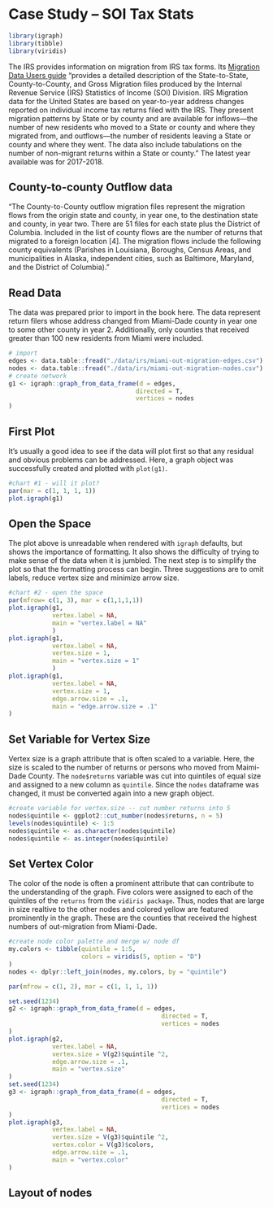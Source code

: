 # Case Study -- SOI Tax Stats  {#irs}

```r
library(igraph)
library(tibble)
library(viridis)
```


The IRS provides information on migration from IRS tax forms.  Its [Migration Data Users guide](https://www.irs.gov/pub/irs-soi/1718inpublicmigdoc.pdf) "provides a detailed description of the State-to-State, County-to-County, and Gross Migration files produced by the Internal Revenue Service (IRS) Statistics of Income (SOI) Division. IRS Migration data for the United States are based on year-to-year address changes reported on individual income tax returns filed with the IRS. They present migration patterns by State or by county and are available for inflows—the number of new residents who moved to a State or county and where they migrated from, and outflows—the number of residents leaving a State or county and where they went. The data also include tabulations on the number of non-migrant returns within a State or county." The latest year available was for 2017-2018.

## County-to-county Outflow data

"The County-to-County outflow migration files represent the migration flows from the origin state and county, in year one, to the destination state and county, in year two. There are 51 files for each state plus the District of Columbia. Included in the list of county flows are the number of returns that migrated to a foreign location [4]. The migration flows include the following county equivalents (Parishes in Louisiana, Boroughs, Census Areas, and municipalities in Alaska, independent cities, such as Baltimore, Maryland, and the District of Columbia)."

## Read Data

The data was prepared prior to import in the book here.  The data represent return filers whose address changed from Miami-Dade county in year one to some other county in year 2.  Additionally, only counties that received greater than 100 new residents from Miami were included.

```r
# import
edges <- data.table::fread("./data/irs/miami-out-migration-edges.csv")
nodes <- data.table::fread("./data/irs/miami-out-migration-nodes.csv")
# create network
g1 <- igraph::graph_from_data_frame(d = edges,
                                   directed = T,
                                   vertices = nodes
)
```

## First Plot

It's usually a good idea to see if the data will plot first so that any residual and obvious problems can be addressed.  Here, a graph object was successfully created and plotted with `plot(g1)`.

```r
#chart #1 - will it plot?
par(mar = c(1, 1, 1, 1))
plot.igraph(g1)
```

## Open the Space

The plot above is unreadable when rendered with `igraph` defaults, but shows the importance of formatting.  It also shows the difficulty of trying to make sense of the data when it is jumbled.  The next step is to simplify the plot so that the formatting process can begin. Three suggestions are to omit labels, reduce vertex size and minimize arrow size.

```r
#chart #2 - open the space
par(mfrow= c(1, 3), mar = c(1,1,1,1))
plot.igraph(g1,
            vertex.label = NA,
            main = "vertex.label = NA"
            )
plot.igraph(g1,
            vertex.label = NA,
            vertex.size = 1,
            main = "vertex.size = 1"
            )
plot.igraph(g1,
            vertex.label = NA,
            vertex.size = 1,
            edge.arrow.size = .1,
            main = "edge.arrow.size = .1"
)
```

## Set Variable for Vertex Size

Vertex size is a graph attribute that is often scaled to a variable.  Here, the size is scaled to the number of returns or persons who moved from Maimi-Dade County.  The `node$returns` variable was cut into quintiles of equal size and assigned to a new column as `quintile`. Since the `nodes` dataframe was changed, it must be converted again into a new graph object. 

```r
#create variable for vertex.size -- cut number returns into 5
nodes$quintile <- ggplot2::cut_number(nodes$returns, n = 5)
levels(nodes$quintile) <- 1:5
nodes$quintile <- as.character(nodes$quintile)
nodes$quintile <- as.integer(nodes$quintile)
```

## Set Vertex Color

The color of the node is often a prominent attribute that can contribute to the understanding of the graph.  Five colors were assigned to each of the quintiles of the `returns` from the `vidiris package`.  Thus, nodes that are large in size realtive to the other nodes and colored yellow are featured prominently in the graph.  These are the counties that received the highest numbers of out-migration from Miami-Dade.

```r
#create node color palette and merge w/ node df
my.colors <- tibble(quintile = 1:5,
                    colors = viridis(5, option = "D")
)
nodes <- dplyr::left_join(nodes, my.colors, by = "quintile")
```

```r
par(mfrow = c(1, 2), mar = c(1, 1, 1, 1))

set.seed(1234)
g2 <- igraph::graph_from_data_frame(d = edges,
                                          directed = T,
                                          vertices = nodes
)
plot.igraph(g2,
            vertex.label = NA,
            vertex.size = V(g2)$quintile ^2,
            edge.arrow.size = .1,
            main = "vertex.size"
)
set.seed(1234)
g3 <- igraph::graph_from_data_frame(d = edges,
                                          directed = T,
                                          vertices = nodes
)
plot.igraph(g3,
            vertex.label = NA,
            vertex.size = V(g3)$quintile ^2,
            vertex.color = V(g3)$colors,
            edge.arrow.size = .1,
            main = "vertex.color"
)
```

## Layout of nodes
